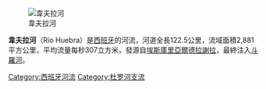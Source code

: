 [[Image:El_río_Huebra_en_Moraleja_de_Huebra.jpg|韋夫拉河]]

'''韋夫拉河'''（Río Huebra）是[[西班牙|西班牙]]的河流，河道全長122.5公里，流域面積2,881平方公里，平均流量每秒307立方米，發源自[[埃斯庫里亞爾德拉謝拉|埃斯庫里亞爾德拉謝拉]]，最終注入[[斗羅河|斗羅河]]。

{{coord|41.035|N|6.808|W|display=title|source:ptwiki}}

{{Spain-geo-stub}}
[[Category:西班牙河流|Category:西班牙河流]]
[[Category:杜罗河支流|Category:杜罗河支流]]